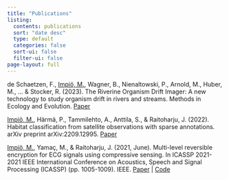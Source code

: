 ```yaml
---
title: "Publications"
listing:
  contents: publications
  sort: "date desc"
  type: default
  categories: false
  sort-ui: false
  filter-ui: false
page-layout: full
---
```


de Schaetzen, F., [Impiö, M.]{.underline}, Wagner, B., Nienaltowski, P., Arnold, M., Huber, M., ... & Stocker, R. (2023). The Riverine Organism Drift Imager: A new technology to study organism drift in rivers and streams. Methods in Ecology and Evolution.
[Paper](https://besjournals.onlinelibrary.wiley.com/doi/full/10.1111/2041-210X.14130)

[Impiö, M.]{.underline}, Härmä, P., Tammilehto, A., Anttila, S., & Raitoharju, J. (2022). Habitat classification from satellite observations with sparse annotations. arXiv preprint arXiv:2209.12995.
[Paper](https://arxiv.org/abs/2209.12995)

[Impiö, M.]{.underline}, Yamaç, M., & Raitoharju, J. (2021, June). Multi-level reversible encryption for ECG signals using compressive sensing. In ICASSP 2021-2021 IEEE International Conference on Acoustics, Speech and Signal Processing (ICASSP) (pp. 1005-1009). IEEE.
[Paper](https://arxiv.org/abs/2104.05325) | [Code](https://github.com/mikkoim/ECG-CS)